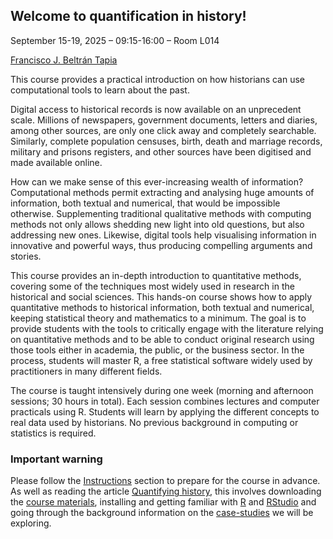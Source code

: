 ## Welcome to quantification in history!

September 15-19, 2025 -- 09:15-16:00 -- Room L014

[Francisco J. Beltrán Tapia](https://fjbeltrantapia.github.io)

\vspace{1em}

This course provides a practical introduction on how historians can use computational tools to learn about the past. 

Digital access to historical records is now available on an unprecedent scale. Millions of newspapers, government documents, letters and diaries, among other sources, are only one click away and completely searchable. Similarly, complete population censuses, birth, death and marriage records, military and prisons registers, and other sources have been digitised and made available online.

How can we make sense of this ever-increasing wealth of information? Computational methods permit extracting and analysing huge amounts of information, both textual and numerical, that would be impossible otherwise. Supplementing traditional qualitative methods with computing methods not only allows shedding new light into old questions, but also addressing new ones. Likewise, digital tools help visualising information in innovative and powerful ways, thus producing compelling arguments and stories.

This course provides an in-depth introduction to quantitative methods, covering some of the techniques most widely used in research in the historical and social sciences. This hands-on course shows how to apply quantitative methods to historical information, both textual and numerical, keeping statistical theory and mathematics to a minimum. The goal is to provide students with the tools to critically engage with the literature relying on quantitative methods and to be able to conduct original research using those tools either in academia, the public, or the business sector. In the process, students will master R, a free statistical software widely used by practitioners in many different fields.

The course is taught intensively during one week (morning and afternoon sessions; 30 hours in total). Each session combines lectures and computer practicals using R. Students will learn by applying the different concepts to real data used by historians. No previous background in computing or statistics is required.

### Important warning

Please follow the [Instructions](instructions.html) section to prepare for the course in advance. As well as reading the article [Quantifying history]{.underline}, this involves downloading the [course materials]{.underline}, installing and getting familiar with [R]{.underline} and [RStudio]{.underline} and going through the background information on the [case-studies]{.underline} we will be exploring.
